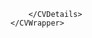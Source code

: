 

<Layout>
    <SEO
    description="Ulises Santana Curriculum Vitae"
    title="Ulises Santana | Full Stack Developer"
    />
    <Navbar />
    <CVWrapper>
        <CVPageTitle>
            <Intro />
        </CVPageTitle>
        <CVDetails>
          
        </CVDetails>
    </CVWrapper>
</Layout>